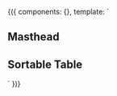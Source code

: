 
<Meta
title="Layouts"
decorators={[withKnobs]}
/>

<Preview>
  <Story name="List">
    {({
      components: {},
      template:   `
      <div>
        <h2>Masthead</h2>
        <h2>Sortable Table</h2>
      </div>
        `
      })}
  </Story>
</Preview>